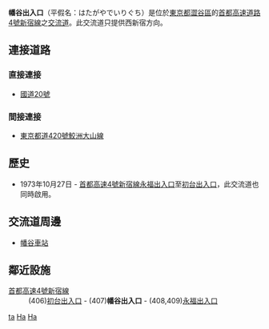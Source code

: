 {{日本公路設施
|設施名稱 = 幡谷出入口
|色 =
|圖像 =
|pxl = 
|圖像簡介 = 
|公路名稱1 = [[首都高速4號新宿線|首都高速4號新宿線]]
|IC編號1 = 407
|收費站編號1 = 12-233（出口）<br>12-239（入口）
|記號1 = 幡谷 大原 中野通
|起點1 = [[三宅坂JCT|三宅坂JCT]]
|距離1 = 7.7
|上一設施1 = [[初台出入口|初台出入口]]
|上一設施距離1 = 0.3
|下一設施1 = [[永福出入口|永福出入口]]
|下一設施距離1 = 2.8
|連接道路 = [[國道20號_(日本)|國道20號]]
|啟用日期 = 1973年10月27日
|停用日期 = 
|流量 = 
|智能IC = 
|上行營業時間 = 
|上行油站 = 
|上行油站營業時間 = 
|下行營業時間 = 
|下行油站 = 
|下行油站營業時間 = 
|郵政編碼 = 151-0072
|所在地 =[[東京都|東京都]][[澀谷區|澀谷區]]幡谷2丁目
|坐標 = 
|備註 = 此交流道只提供西新宿方向。
}}
'''幡谷出入口'''（平假名：はたがやでいりぐち）是位於[[東京都|東京都]][[澀谷區|澀谷區]]的[[首都高速道路4號新宿線|首都高速道路4號新宿線]]之[[交流道|交流道]]。此交流道只提供西新宿方向。

== 連接道路 ==
=== 直接連接 ===
* [[國道20號_(日本)|國道20號]]
=== 間接連接 ===
* [[東京都道420號鮫洲大山線|東京都道420號鮫洲大山線]]

== 歷史 ==
* 1973年10月27日 - [[首都高速4號新宿線|首都高速4號新宿線]][[永福出入口|永福出入口]]至[[初台出入口|初台出入口]]，此交流道也同時啟用。

== 交流道周邊 ==
* [[幡谷車站|幡谷車站]]

== 鄰近設施 ==
; [[首都高速4號新宿線|首都高速4號新宿線]]
: (406)[[初台出入口|初台出入口]] - (407)'''幡谷出入口''' - (408,409)[[永福出入口|永福出入口]]

{{首都高速4號新宿線}}

[[Category:日本交流道_Ha|ta]]
[[Category:東京都交流道|Ha]]
[[Category:首都高速道路出入口|Ha]]